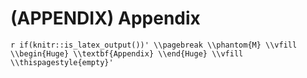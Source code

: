 # (APPENDIX) Appendix {-}

`r if(knitr::is_latex_output())'
\\pagebreak
\\phantom{M}
\\vfill
\\begin{Huge}
\\textbf{Appendix}
\\end{Huge}
\\vfill
\\thispagestyle{empty}'`